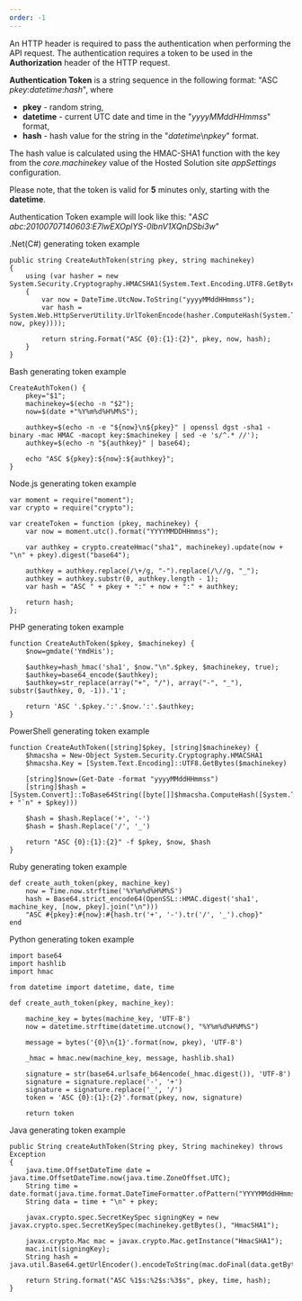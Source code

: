 ```yaml
---
order: -1
---
```

An HTTP header is required to pass the authentication when performing the API request. The authentication requires a token to be used in the **Authorization** header of the HTTP request.

**Authentication Token** is a string sequence in the following format: "ASC *pkey*:*datetime*:*hash*", where

* **pkey** - random string,
* **datetime** - current UTC date and time in the "*yyyyMMddHHmmss*" format,
* **hash** - hash value for the string in the "*datetime*\n*pkey*" format.

The hash value is calculated using the HMAC-SHA1 function with the key from the *core.machinekey* value of the Hosted Solution site *appSettings* configuration.

Please note, that the token is valid for **5** minutes only, starting with the **datetime**.

Authentication Token example will look like this: "*ASC abc:20100707140603:E7lwEXOplYS-0lbnV1XQnDSbi3w*"

.Net(C#) generating token example

```
public string CreateAuthToken(string pkey, string machinekey)
{
    using (var hasher = new System.Security.Cryptography.HMACSHA1(System.Text.Encoding.UTF8.GetBytes(machinekey)))
    {
        var now = DateTime.UtcNow.ToString("yyyyMMddHHmmss");
        var hash = System.Web.HttpServerUtility.UrlTokenEncode(hasher.ComputeHash(System.Text.Encoding.UTF8.GetBytes(string.Join("\n", now, pkey))));

        return string.Format("ASC {0}:{1}:{2}", pkey, now, hash);
    }
}
```

Bash generating token example

```
CreateAuthToken() {
    pkey="$1";
    machinekey=$(echo -n "$2");
    now=$(date +"%Y%m%d%H%M%S");

    authkey=$(echo -n -e "${now}\n${pkey}" | openssl dgst -sha1 -binary -mac HMAC -macopt key:$machinekey | sed -e 's/^.* //');
    authkey=$(echo -n "${authkey}" | base64);

    echo "ASC ${pkey}:${now}:${authkey}";
}
```

Node.js generating token example

```
var moment = require("moment");
var crypto = require("crypto");

var createToken = function (pkey, machinekey) {
    var now = moment.utc().format("YYYYMMDDHHmmss");

    var authkey = crypto.createHmac("sha1", machinekey).update(now + "\n" + pkey).digest("base64");

    authkey = authkey.replace(/\+/g, "-").replace(/\//g, "_");
    authkey = authkey.substr(0, authkey.length - 1);
    var hash = "ASC " + pkey + ":" + now + ":" + authkey;

    return hash;
};
```

PHP generating token example

```
function CreateAuthToken($pkey, $machinekey) {
    $now=gmdate('YmdHis');

    $authkey=hash_hmac('sha1', $now."\n".$pkey, $machinekey, true);
    $authkey=base64_encode($authkey);
    $authkey=str_replace(array("+", "/"), array("-", "_"), substr($authkey, 0, -1)).'1';

    return 'ASC '.$pkey.':'.$now.':'.$authkey;
}
```

PowerShell generating token example

```
function CreateAuthToken([string]$pkey, [string]$machinekey) {
    $hmacsha = New-Object System.Security.Cryptography.HMACSHA1
    $hmacsha.Key = [System.Text.Encoding]::UTF8.GetBytes($machinekey)

    [string]$now=(Get-Date -format "yyyyMMddHHmmss")
    [string]$hash = [System.Convert]::ToBase64String([byte[]]$hmacsha.ComputeHash([System.Text.Encoding]::UTF8.GetBytes($now + "`n" + $pkey)))
   
    $hash = $hash.Replace('+', '-')
    $hash = $hash.Replace('/', '_')

    return "ASC {0}:{1}:{2}" -f $pkey, $now, $hash
}
```

Ruby generating token example

```
def create_auth_token(pkey, machine_key)
    now = Time.now.strftime('%Y%m%d%H%M%S')
    hash = Base64.strict_encode64(OpenSSL::HMAC.digest('sha1', machine_key, [now, pkey].join("\n")))
    "ASC #{pkey}:#{now}:#{hash.tr('+', '-').tr('/', '_').chop}"
end
```

Python generating token example

```
import base64
import hashlib
import hmac

from datetime import datetime, date, time

def create_auth_token(pkey, machine_key):

    machine_key = bytes(machine_key, 'UTF-8')
    now = datetime.strftime(datetime.utcnow(), "%Y%m%d%H%M%S")

    message = bytes('{0}\n{1}'.format(now, pkey), 'UTF-8')

    _hmac = hmac.new(machine_key, message, hashlib.sha1)
        
    signature = str(base64.urlsafe_b64encode(_hmac.digest()), 'UTF-8')
    signature = signature.replace('-', '+')
    signature = signature.replace('_', '/')
    token = 'ASC {0}:{1}:{2}'.format(pkey, now, signature)

    return token
```

Java generating token example

```
public String createAuthToken(String pkey, String machinekey) throws Exception
{
    java.time.OffsetDateTime date = java.time.OffsetDateTime.now(java.time.ZoneOffset.UTC);
    String time = date.format(java.time.format.DateTimeFormatter.ofPattern("YYYYMMddHHmmss"));
    String data = time + "\n" + pkey;

    javax.crypto.spec.SecretKeySpec signingKey = new javax.crypto.spec.SecretKeySpec(machinekey.getBytes(), "HmacSHA1");

    javax.crypto.Mac mac = javax.crypto.Mac.getInstance("HmacSHA1");
    mac.init(signingKey);
    String hash = java.util.Base64.getUrlEncoder().encodeToString(mac.doFinal(data.getBytes()));

    return String.format("ASC %1$s:%2$s:%3$s", pkey, time, hash);
}
```
